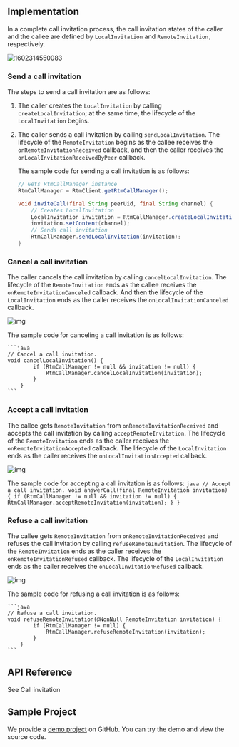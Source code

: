 <PlatformWrapper platform="android">

## Implementation

In a complete call invitation process, the call invitation states of the caller and the callee are defined by `LocalInvitation` and `RemoteInvitation,` respectively.

![1602314550083](https://web-cdn.agora.io/docs-files/1602314550083)

### Send a call invitation

The steps to send a call invitation are as follows:

1.  The caller creates the `LocalInvitation` by calling `createLocalInvitation`; at the same time, the lifecycle of the `LocalInvitation` begins.

2.  The caller sends a call invitation by calling `sendLocalInvitation`. The lifecycle of the `RemoteInvitation` begins as the callee receives the `onRemoteInvitationReceived` callback, and then the caller receives the `onLocalInvitationReceivedByPeer` callback.

    The sample code for sending a call invitation is as follows:

    ```java
    // Gets RtmCallManager instance
    RtmCallManager = RtmClient.getRtmCallManager();

    void inviteCall(final String peerUid, final String channel) {
        // Creates LocalInvitation
        LocalInvitation invitation = RtmCallManager.createLocalInvitation(peerUid);
        invitation.setContent(channel);
        // Sends call invitation
        RtmCallManager.sendLocalInvitation(invitation);
    }
    ```

### Cancel a call invitation

The caller cancels the call invitation by calling `cancelLocalInvitation`. The lifecycle of the `RemoteInvitation` ends as the callee receives the `onRemoteInvitationCanceled` callback. And then the lifecycle of the `LocalInvitation` ends as the caller receives the `onLocalInvitationCanceled` callback.

![img](https://web-cdn.agora.io/docs-files/1598604551624)

The sample code for canceling a call invitation is as follows:

    ```java
    // Cancel a call invitation.
    void cancelLocalInvitation() {
            if (RtmCallManager != null && invitation != null) {
                RtmCallManager.cancelLocalInvitation(invitation);
            }
        }
    ```

### Accept a call invitation

The callee gets `RemoteInvitation` from `onRemoteInvitationReceived` and accepts the call invitation by calling `acceptRemoteInvitation`. The lifecycle of the `RemoteInvitation` ends as the caller receives the `onRemoteInvitationAccepted` callback. The lifecycle of the `LocalInvitation` ends as the caller receives the `onLocalInvitationAccepted` callback.

![img](https://web-cdn.agora.io/docs-files/1598604558155)

The sample code for accepting a call invitation is as follows:
    ```java
    // Accept a call invitation.
    void answerCall(final RemoteInvitation invitation) {
            if (RtmCallManager != null && invitation != null) {
                RtmCallManager.acceptRemoteInvitation(invitation);
            }
        }
    ```


### Refuse a call invitation

The callee gets `RemoteInvitation` from `onRemoteInvitationReceived` and refuses the call invitation by calling `refuseRemoteInvitation`. The lifecycle of the `RemoteInvitation` ends as the caller receives the `onRemoteInvitationRefused` callback. The lifecycle of the `LocalInvitation` ends as the caller receives the `onLocalInvitationRefused` callback.


![img](https://web-cdn.agora.io/docs-files/1598604564189)

The sample code for refusing a call invitation is as follows:

    ```java
    // Refuse a call invitation.
    void refuseRemoteInvitation(@NonNull RemoteInvitation invitation) {
            if (RtmCallManager != null) {
                RtmCallManager.refuseRemoteInvitation(invitation);
            }
        }
    ```

## API Reference

See <Link to="{{Global.SIGNALING_API_REF_ANDROID_ROOT}}//index.html#callinvitation">Call invitation</Link>

## Sample Project

We provide a [demo project](https://github.com/AgoraIO-Usecase/Video-Calling) on GitHub. You can try the demo and view the source code.

</PlatformWrapper>
